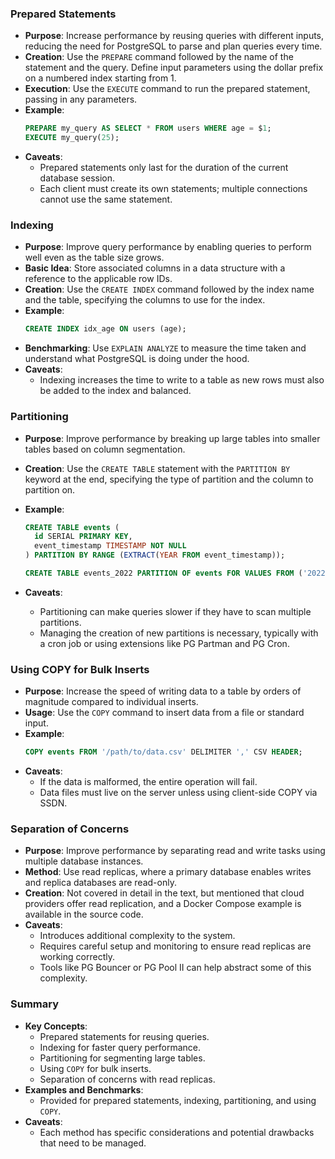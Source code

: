### Prepared Statements

- **Purpose**: Increase performance by reusing queries with different inputs, reducing the need for PostgreSQL to parse and plan queries every time.
- **Creation**: Use the `PREPARE` command followed by the name of the statement and the query. Define input parameters using the dollar prefix on a numbered index starting from 1.
- **Execution**: Use the `EXECUTE` command to run the prepared statement, passing in any parameters.
- **Example**:
  ```sql
  PREPARE my_query AS SELECT * FROM users WHERE age = $1;
  EXECUTE my_query(25);
  ```
- **Caveats**:
  - Prepared statements only last for the duration of the current database session.
  - Each client must create its own statements; multiple connections cannot use the same statement.

### Indexing

- **Purpose**: Improve query performance by enabling queries to perform well even as the table size grows.
- **Basic Idea**: Store associated columns in a data structure with a reference to the applicable row IDs.
- **Creation**: Use the `CREATE INDEX` command followed by the index name and the table, specifying the columns to use for the index.
- **Example**:
  ```sql
  CREATE INDEX idx_age ON users (age);
  ```
- **Benchmarking**: Use `EXPLAIN ANALYZE` to measure the time taken and understand what PostgreSQL is doing under the hood.
- **Caveats**:
  - Indexing increases the time to write to a table as new rows must also be added to the index and balanced.

### Partitioning

- **Purpose**: Improve performance by breaking up large tables into smaller tables based on column segmentation.
- **Creation**: Use the `CREATE TABLE` statement with the `PARTITION BY` keyword at the end, specifying the type of partition and the column to partition on.
- **Example**:

  ```sql
  CREATE TABLE events (
    id SERIAL PRIMARY KEY,
    event_timestamp TIMESTAMP NOT NULL
  ) PARTITION BY RANGE (EXTRACT(YEAR FROM event_timestamp));

  CREATE TABLE events_2022 PARTITION OF events FOR VALUES FROM ('2022-01-01') TO ('2023-01-01');
  ```

- **Caveats**:
  - Partitioning can make queries slower if they have to scan multiple partitions.
  - Managing the creation of new partitions is necessary, typically with a cron job or using extensions like PG Partman and PG Cron.

### Using COPY for Bulk Inserts

- **Purpose**: Increase the speed of writing data to a table by orders of magnitude compared to individual inserts.
- **Usage**: Use the `COPY` command to insert data from a file or standard input.
- **Example**:
  ```sql
  COPY events FROM '/path/to/data.csv' DELIMITER ',' CSV HEADER;
  ```
- **Caveats**:
  - If the data is malformed, the entire operation will fail.
  - Data files must live on the server unless using client-side COPY via SSDN.

### Separation of Concerns

- **Purpose**: Improve performance by separating read and write tasks using multiple database instances.
- **Method**: Use read replicas, where a primary database enables writes and replica databases are read-only.
- **Creation**: Not covered in detail in the text, but mentioned that cloud providers offer read replication, and a Docker Compose example is available in the source code.
- **Caveats**:
  - Introduces additional complexity to the system.
  - Requires careful setup and monitoring to ensure read replicas are working correctly.
  - Tools like PG Bouncer or PG Pool II can help abstract some of this complexity.

### Summary

- **Key Concepts**:
  - Prepared statements for reusing queries.
  - Indexing for faster query performance.
  - Partitioning for segmenting large tables.
  - Using `COPY` for bulk inserts.
  - Separation of concerns with read replicas.
- **Examples and Benchmarks**:
  - Provided for prepared statements, indexing, partitioning, and using `COPY`.
- **Caveats**:
  - Each method has specific considerations and potential drawbacks that need to be managed.
